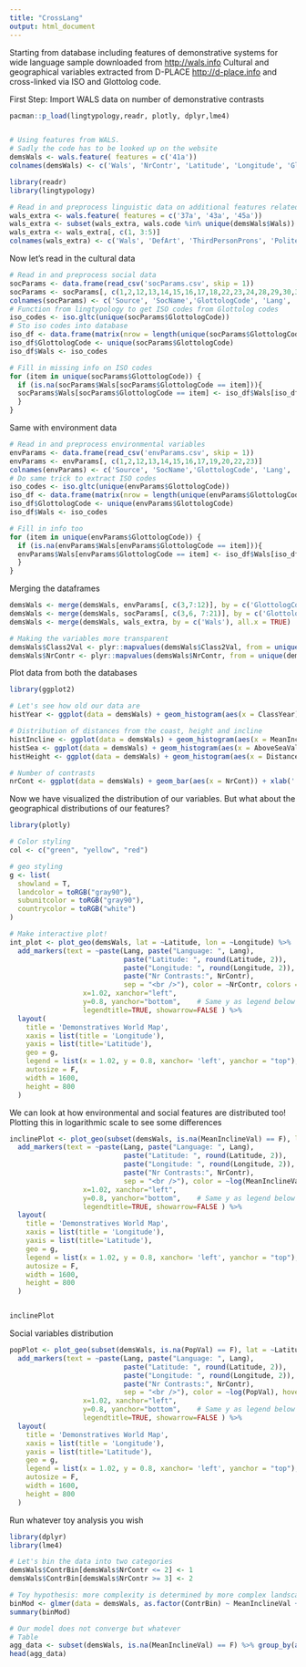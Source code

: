 ```yaml
---
title: "CrossLang"
output: html_document
---
```


Starting from database including features of demonstrative systems for wide language sample downloaded from <http://wals.info>
Cultural and geographical variables extracted from D-PLACE <http://d-place.info> and cross-linked via ISO and Glottolog code.

First Step: Import WALS data on number of demonstrative contrasts

``` r
pacman::p_load(lingtypology,readr, plotly, dplyr,lme4)


# Using features from WALS.
# Sadly the code has to be looked up on the website
demsWals <- wals.feature( features = c('41a'))
colnames(demsWals) <- c('Wals', 'NrContr', 'Latitude', 'Longitude', 'GlottologCode', 'Lang')

```

```r
library(readr)
library(lingtypology)

# Read in and preprocess linguistic data on additional features related to demonstratives
wals_extra <- wals.feature( features = c('37a', '43a', '45a'))
wals_extra <- subset(wals_extra, wals.code %in% unique(demsWals$Wals))
wals_extra <- wals_extra[, c(1, 3:5)]
colnames(wals_extra) <- c('Wals', 'DefArt', 'ThirdPersonProns', 'PolitenessDistinction')

```

Now let's read in the cultural data 
``` r

# Read in and preprocess social data
socParams <- data.frame(read_csv('socParams.csv', skip = 1))
socParams <- socParams[, c(1,2,12,13,14,15,16,17,18,22,23,24,28,29,30,34,35,36,40,41,42)]
colnames(socParams) <- c('Source', 'SocName','GlottologCode', 'Lang', 'Wals', 'LangFam', 'ClassYear', 'ClassVal', 'ClassLegend', 'PopYear', 'PopVal', 'PopLegend', 'RigidityYear', 'RigidityVal', 'RigidityLegend', 'MeanSizeYear', 'MeanSizeVal', 'MeanSizeLegend', 'Class2Year', 'Class2Val', 'Class2Legend')
# Function from lingtypology to get ISO codes from Glottolog codes
iso_codes <- iso.gltc(unique(socParams$GlottologCode))
# Sto iso codes into database
iso_df <- data.frame(matrix(nrow = length(unique(socParams$GlottologCode)), ncol = 0))
iso_df$GlottologCode <- unique(socParams$GlottologCode)
iso_df$Wals <- iso_codes

# Fill in missing info on ISO codes
for (item in unique(socParams$GlottologCode)) {
  if (is.na(socParams$Wals[socParams$GlottologCode == item])){
  socParams$Wals[socParams$GlottologCode == item] <- iso_df$Wals[iso_df$GlottologCode == item]
  }
}

```


Same with environment data
```r

# Read in and preprocess environmental variables
envParams <- data.frame(read_csv('envParams.csv', skip = 1))
envParams <- envParams[, c(1,2,12,13,14,15,16,17,19,20,22,23)]
colnames(envParams) <- c('Source', 'SocName','GlottologCode', 'Lang', 'Wals', 'LangFam', 'AboveSeaVal', 'AboveSeaLegend', 'DistanceCoastVal', 'DistanceCoastLegend', 'MeanInclineVal', 'MeanInclineLegend')
# Do same trick to extract ISO codes
iso_codes <- iso.gltc(unique(envParams$GlottologCode))
iso_df <- data.frame(matrix(nrow = length(unique(envParams$GlottologCode)), ncol = 0))
iso_df$GlottologCode <- unique(envParams$GlottologCode)
iso_df$Wals <- iso_codes

# Fill in info too
for (item in unique(envParams$GlottologCode)) {
  if (is.na(envParams$Wals[envParams$GlottologCode == item])){
  envParams$Wals[envParams$GlottologCode == item] <- iso_df$Wals[iso_df$GlottologCode == item]
  }
}

```

Merging the dataframes
``` r

demsWals <- merge(demsWals, envParams[, c(3,7:12)], by = c('GlottologCode'), all.x = TRUE)
demsWals <- merge(demsWals, socParams[, c(3,6, 7:21)], by = c('GlottologCode'), all.x = TRUE)
demsWals <- merge(demsWals, wals_extra, by = c('Wals'), all.x = TRUE)

# Making the variables more transparent
demsWals$Class2Val <- plyr::mapvalues(demsWals$Class2Val, from = unique(demsWals$Class2Val), to = c('No Distinction', 'Aristocracy', 'Wealth', 'Complex', 'Missing'))
demsWals$NrContr <- plyr::mapvalues(demsWals$NrContr, from = unique(demsWals$NrContr), to = c(2,3,4,1,5))

```



Plot data from both the databases
``` r
library(ggplot2)

# Let's see how old our data are
histYear <- ggplot(data = demsWals) + geom_histogram(aes(x = ClassYear), binwidth = 20) + xlab('') + ylab('Year')

# Distribution of distances from the coast, height and incline
histIncline <- ggplot(data = demsWals) + geom_histogram(aes(x = MeanInclineVal)) + xlab('') + ylab('Mean Incline (degrees)')
histSea <- ggplot(data = demsWals) + geom_histogram(aes(x = AboveSeaVal)) + xlab('') + ylab('Meters above sea level')
histHeight <- ggplot(data = demsWals) + geom_histogram(aes(x = DistanceCoastVal)) + xlab('') + ylab('Distance from coast (km)')

# Number of contrasts
nrCont <- ggplot(data = demsWals) + geom_bar(aes(x = NrCont)) + xlab('') + ylab('Count')

```

Now we have visualized the distribution of our variables. 
But what about the geographical distributions of our features?

``` r
library(plotly)

# Color styling
col <- c("green", "yellow", "red")

# geo styling
g <- list(
  showland = T,
  landcolor = toRGB("gray90"),
  subunitcolor = toRGB("gray90"),
  countrycolor = toRGB("white")
)

# Make interactive plot!
int_plot <- plot_geo(demsWals, lat = ~Latitude, lon = ~Longitude) %>%
  add_markers(text = ~paste(Lang, paste("Language: ", Lang),
                            paste("Latitude: ", round(Latitude, 2)), 
                            paste("Longitude: ", round(Longitude, 2)), 
                            paste("Nr Contrasts:", NrContr),
                            sep = "<br />"), color = ~NrContr, colors = col,  hoverinfo = "text")%>% add_annotations(text="# Contrasts", xref="paper", yref="paper",
                  x=1.02, xanchor="left",
                  y=0.8, yanchor="bottom",    # Same y as legend below
                  legendtitle=TRUE, showarrow=FALSE ) %>%
  layout(
    title = 'Demonstratives World Map', 
    xaxis = list(title = 'Longitude'), 
    yaxis = list(title='Latitude'), 
    geo = g,
    legend = list(x = 1.02, y = 0.8, xanchor= 'left', yanchor = "top"),
    autosize = F,
    width = 1600,
    height = 800
  )

```
We can look at how environmental and social features are distributed too!
Plotting this in logarithmic scale to see some differences
``` r

inclinePlot <- plot_geo(subset(demsWals, is.na(MeanInclineVal) == F), lat = ~Latitude, lon = ~Longitude) %>%
  add_markers(text = ~paste(Lang, paste("Language: ", Lang),
                            paste("Latitude: ", round(Latitude, 2)), 
                            paste("Longitude: ", round(Longitude, 2)), 
                            paste("Nr Contrasts:", NrContr),
                            sep = "<br />"), color = ~log(MeanInclineVal), hoverinfo = "text") %>% add_annotations(text="Incline ", xref="paper", yref="paper",
                  x=1.02, xanchor="left",
                  y=0.8, yanchor="bottom",    # Same y as legend below
                  legendtitle=TRUE, showarrow=FALSE ) %>%
  layout(
    title = 'Demonstratives World Map', 
    xaxis = list(title = 'Longitude'), 
    yaxis = list(title='Latitude'), 
    geo = g,
    legend = list(x = 1.02, y = 0.8, xanchor= 'left', yanchor = "top"),
    autosize = F,
    width = 1600,
    height = 800
  )


inclinePlot 
```

Social variables distribution
``` r

popPlot <- plot_geo(subset(demsWals, is.na(PopVal) == F), lat = ~Latitude, lon = ~Longitude) %>%
  add_markers(text = ~paste(Lang, paste("Language: ", Lang),
                            paste("Latitude: ", round(Latitude, 2)), 
                            paste("Longitude: ", round(Longitude, 2)), 
                            paste("Nr Contrasts:", NrContr),
                            sep = "<br />"), color = ~log(PopVal), hoverinfo = "text") %>% add_annotations(text="Population Size ", xref="paper", yref="paper",
                  x=1.02, xanchor="left",
                  y=0.8, yanchor="bottom",    # Same y as legend below
                  legendtitle=TRUE, showarrow=FALSE ) %>%
  layout(
    title = 'Demonstratives World Map', 
    xaxis = list(title = 'Longitude'), 
    yaxis = list(title='Latitude'), 
    geo = g,
    legend = list(x = 1.02, y = 0.8, xanchor= 'left', yanchor = "top"),
    autosize = F,
    width = 1600,
    height = 800
  )

```

Run whatever toy analysis you wish
``` r

library(dplyr)
library(lme4)

# Let's bin the data into two categories
demsWals$ContrBin[demsWals$NrContr <= 2] <- 1
demsWals$ContrBin[demsWals$NrContr >= 3] <- 2

# Toy hypothesis: more complexity is determined by more complex landscape
binMod <- glmer(data = demsWals, as.factor(ContrBin) ~ MeanInclineVal + (1|LangFam), family = 'binomial')
summary(binMod)

# Our model does not converge but whatever
# Table 
agg_data <- subset(demsWals, is.na(MeanInclineVal) == F) %>% group_by(as.factor(ContrBin)) %>% summarize(MeanIncline = mean(as.numeric(MeanInclineVal)))
head(agg_data)

```

